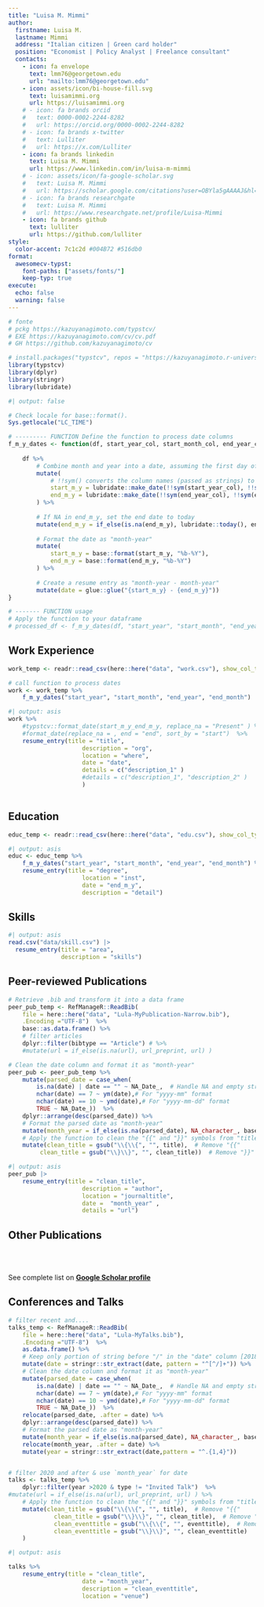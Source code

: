 ```yaml
---
title: "Luisa M. Mimmi"
author:
  firstname: Luisa M.
  lastname: Mimmi
  address: "Italian citizen | Green card holder"
  position: "Economist | Policy Analyst | Freelance consultant"
  contacts:
    - icon: fa envelope
      text: lmm76@georgetown.edu
      url: "mailto:lmm76@georgetown.edu"
    - icon: assets/icon/bi-house-fill.svg
      text: luisamimmi.org
      url: https://luisamimmi.org
    # - icon: fa brands orcid
    #   text: 0000-0002-2244-8282
    #   url: https://orcid.org/0000-0002-2244-8282
    # - icon: fa brands x-twitter
    #   text: Lulliter
    #   url: https://x.com/Lulliter
    - icon: fa brands linkedin
      text: Luisa M. Mimmi
      url: https://www.linkedin.com/in/luisa-m-mimmi
    # - icon: assets/icon/fa-google-scholar.svg
    #   text: Luisa M. Mimmi
    #   url: https://scholar.google.com/citations?user=OBYla5gAAAAJ&hl=en&oi=ao
    # - icon: fa brands researchgate
    #   text: Luisa M. Mimmi
    #   url: https://www.researchgate.net/profile/Luisa-Mimmi
    - icon: fa brands github
      text: lulliter
      url: https://github.com/lulliter
style:
  color-accent: 7c1c2d #004B72 #516db0
format:
  awesomecv-typst:
    font-paths: ["assets/fonts/"]
    keep-typ: true
execute: 
  echo: false
  warning: false
---
```


```r
# fonte 
# pckg https://kazuyanagimoto.com/typstcv/
# EXE https://kazuyanagimoto.com/cv/cv.pdf
# GH https://github.com/kazuyanagimoto/cv

# install.packages("typstcv", repos = "https://kazuyanagimoto.r-universe.dev")
library(typstcv)
library(dplyr)
library(stringr)
library(lubridate)
```

```r
#| output: false

# Check locale for base::format().
Sys.getlocale("LC_TIME")

# --------- FUNCTION Define the function to process date columns
f_m_y_dates <- function(df, start_year_col, start_month_col, end_year_col, end_month_col) {
	
	df %>%
		# Combine month and year into a date, assuming the first day of the month
		mutate(
			# !!sym() converts the column names (passed as strings) to symbols, allowing them to be used dynamically inside mutate().
			start_m_y = lubridate::make_date(!!sym(start_year_col), !!sym(start_month_col), 1),
			end_m_y = lubridate::make_date(!!sym(end_year_col), !!sym(end_month_col), 1) 
		) %>%
		
		# If NA in end_m_y, set the end date to today
		mutate(end_m_y = if_else(is.na(end_m_y), lubridate::today(), end_m_y)) %>%
		
		# Format the date as "month-year"
		mutate(
			start_m_y = base::format(start_m_y, "%b-%Y"),
			end_m_y = base::format(end_m_y, "%b-%Y")
		) %>%
		
		# Create a resume entry as "month-year - month-year"
		mutate(date = glue::glue("{start_m_y} - {end_m_y}"))
}

# ------- FUNCTION usage
# Apply the function to your dataframe
# processed_df <- f_m_y_dates(df, "start_year", "start_month", "end_year", "end_month")

```


## Work Experience
```r
work_temp <- readr::read_csv(here::here("data", "work.csv"), show_col_types = FALSE)

# call function to process dates
work <- work_temp %>% 
	f_m_y_dates("start_year", "start_month", "end_year", "end_month")
```

```r
#| output: asis
work %>% 
	#typstcv::format_date(start_m_y_end_m_y, replace_na = "Present" ) %>% 
	#format_date(replace_na = , end = "end", sort_by = "start")  %>% 
	resume_entry(title = "title",
					 description = "org",
					 location = "where",
					 date = "date",
					 details = c("description_1" )
					 #details = c("description_1", "description_2" )
					 ) 
	
```
## Education

```r
educ_temp <- readr::read_csv(here::here("data", "edu.csv"), show_col_types = FALSE)
```

```r
#| output: asis
educ <- educ_temp %>% 
	f_m_y_dates("start_year", "start_month", "end_year", "end_month") %>% 
	resume_entry(title = "degree",
					 location = "inst",
					 date = "end_m_y",
					 description = "detail")
```

\newpage

<!-- ## Professional Skills -->

<!--  •	Strong critical thinking and **data analysis skills**, showcased in international contexts and across diverse sectors   -->
<!--  •	Demonstrated drive and resourcefulness in **leadership roles** for complex projects with multiple stakeholders   -->
<!--  •	Effective **communication skills**, proven by record of multilingual publications and public speaking for diverse audiences   -->
 

## Skills

```r
#| output: asis
read.csv("data/skill.csv") |>
  resume_entry(title = "area",
               description = "skills")
```



## Peer-reviewed Publications

<!-- ### Peer-reviewed   -->

```r
# Retrieve .bib and transform it into a data frame
peer_pub_temp <- RefManageR::ReadBib(
	file = here::here("data", "Lula-MyPublication-Narrow.bib"),
	.Encoding ="UTF-8")  %>%
	base::as.data.frame() %>%
	# filter articles 
	dplyr::filter(bibtype == "Article") # %>% 
	#mutate(url = if_else(is.na(url), url_preprint, url) )

# Clean the date column and format it as "month-year"
peer_pub <- peer_pub_temp %>% 
	mutate(parsed_date = case_when(
		is.na(date) | date == "" ~ NA_Date_,  # Handle NA and empty strings
		nchar(date) == 7 ~ ym(date),# For "yyyy-mm" format
		nchar(date) == 10 ~ ymd(date),# For "yyyy-mm-dd" format
		TRUE ~ NA_Date_))  %>% 
	dplyr::arrange(desc(parsed_date)) %>%
	# Format the parsed date as "month-year"
	mutate(month_year = if_else(is.na(parsed_date), NA_character_, base::format(parsed_date, "%b-%Y")))  %>% 
	# Apply the function to clean the "{{" and "}}" symbols from "title" and "author" columns
	mutate(clean_title = gsub("\\{\\{", "", title),  # Remove "{{"
         clean_title = gsub("\\}\\}", "", clean_title))  # Remove "}}"

```


```r
#| output: asis
peer_pub |>
	resume_entry(title = "clean_title",
					 description = "author",
					 location = "journaltitle",
					 date =  "month_year" ,
					 details = "url")
```


## Other Publications  
<br><br>

See complete list on  [**Google Scholar profile**](https://scholar.google.com/citations?user=OBYla5gAAAAJ&hl=en&oi=ao)

 
<!-- ### Blog posts -->
<!-- ```{r} -->
<!-- # filter blogs -->
<!-- lula_blog <- RefManageR::ReadBib( -->
<!--   file = here::here("data", "Lula-MyPublication-Narrow.bib"), -->
<!--   .Encoding ="UTF-8")  %>% -->
<!--   as.data.frame() %>% -->
<!--   dplyr::filter(bibtype  == "Online")  %>%  -->
<!-- 	# Apply the function to clean the "{{" and "}}" symbols from "title" and "author" columns -->
<!-- 	mutate(clean_title = gsub("\\{\\{", "", title),  # Remove "{{" -->
<!--          clean_title = gsub("\\}\\}", "", clean_title))  # Remove "}}" -->
<!-- ``` -->

<!-- ```{r} -->
<!-- #| output: asis -->
<!-- lula_blog |> -->
<!-- 	resume_entry(title = "clean_title", -->
<!-- 					 location = "type", -->
<!-- 					 description = "author", -->
<!-- 					 date = "date", -->
<!-- 					 details = "url") -->
<!-- ``` -->


## Conferences and Talks

```r
# filter recent and....
talks_temp <- RefManageR::ReadBib(
	file = here::here("data", "Lula-MyTalks.bib"),
	.Encoding ="UTF-8")  %>%
	as.data.frame() %>% 
	# Keep only portion of string before "/" in the "date" column [2018-09-05/2018-09-06]
	mutate(date = stringr::str_extract(date, pattern = "^[^/]+")) %>% 
	# Clean the date column and format it as "month-year"
	mutate(parsed_date = case_when(
		is.na(date) | date == "" ~ NA_Date_,  # Handle NA and empty strings
		nchar(date) == 7 ~ ym(date),# For "yyyy-mm" format
		nchar(date) == 10 ~ ymd(date),# For "yyyy-mm-dd" format
		TRUE ~ NA_Date_))  %>% 
	relocate(parsed_date, .after = date) %>%
	dplyr::arrange(desc(parsed_date)) %>%
	# Format the parsed date as "month-year"
	mutate(month_year = if_else(is.na(parsed_date), NA_character_, base::format(parsed_date, "%b-%Y"))) %>% 
	relocate(month_year, .after = date) %>% 
	mutate(year = stringr::str_extract(date,pattern = "^.{1,4}"))  


# filter 2020 and after & use `month_year` for date
talks <- talks_temp %>%
	dplyr::filter(year >2020 & type != "Invited Talk")  %>%
#mutate(url = if_else(is.na(url), url_preprint, url) ) %>%
	# Apply the function to clean the "{{" and "}}" symbols from "title" and "author" columns
	mutate(clean_title = gsub("\\{\\{", "", title),  # Remove "{{"
			 clean_title = gsub("\\}\\}", "", clean_title),  # Remove "}}"
			 clean_eventtitle = gsub("\\{\\{", "", eventtitle),  # Remove "{{"
			 clean_eventtitle = gsub("\\}\\}", "", clean_eventtitle)   # Remove "}}"
	)
```

```r
#| output: asis

talks %>%
	resume_entry(title = "clean_title",
					 date = "month_year",
					 description = "clean_eventtitle",
					 location = "venue")
```
